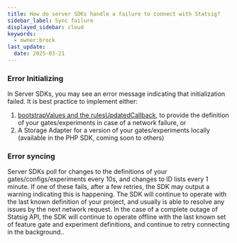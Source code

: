 ```yaml
---
title: How do server SDKs handle a failure to connect with Statsig?
sidebar_label: Sync failure
displayed_sidebar: cloud
keywords:
  - owner:brock
last_update:
  date: 2025-03-21
---
```


### Error Initializing

In Server SDKs, you may see an error message indicating that initialization failed.  It is best practice to implement either:

1. [bootstrapValues and the rulesUpdatedCallback](/server/nodejsServerSDK#statsig-options), to provide the definition of your gates/experiments in case of a network failure, or
2. A Storage Adapter for a version of your gates/experiments locally (available in the PHP SDK, coming soon to others)

### Error syncing

Server SDKs poll for changes to the definitions of your gates/configs/experiments every 10s, and changes to ID lists every 1 minute.
If one of these fails, after a few retries, the SDK may output a warning indicating this is happening.  The SDK will continue to operate with the last known definition of your project, and usually is able
to resolve any issues by the next network request.  In the case of a complete outage of Statsig API, the SDK will continue to operate offline with the last known set of feature gate and experiment definitions, and continue to retry connecting in the background..

